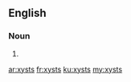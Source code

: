 ==English==

===Noun===
{{head|en|noun plural form}}

# {{plural of|xyst|lang=en}}

[[ar:xysts]]
[[fr:xysts]]
[[ku:xysts]]
[[my:xysts]]